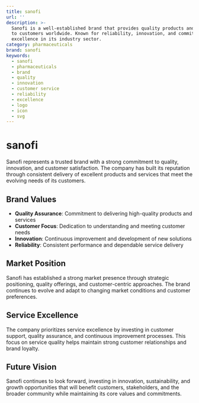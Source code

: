 ```yaml
---
title: sanofi
url: ''
description: >-
  Sanofi is a well-established brand that provides quality products and services
  to customers worldwide. Known for reliability, innovation, and commitment to
  excellence in its industry sector.
category: pharmaceuticals
brand: sanofi
keywords:
  - sanofi
  - pharmaceuticals
  - brand
  - quality
  - innovation
  - customer service
  - reliability
  - excellence
  - logo
  - icon
  - svg
---
```


# sanofi

Sanofi represents a trusted brand with a strong commitment to quality, innovation, and customer satisfaction. The company has built its reputation through consistent delivery of excellent products and services that meet the evolving needs of its customers.

## Brand Values

- **Quality Assurance**: Commitment to delivering high-quality products and services
- **Customer Focus**: Dedication to understanding and meeting customer needs
- **Innovation**: Continuous improvement and development of new solutions
- **Reliability**: Consistent performance and dependable service delivery

## Market Position

Sanofi has established a strong market presence through strategic positioning, quality offerings, and customer-centric approaches. The brand continues to evolve and adapt to changing market conditions and customer preferences.

## Service Excellence

The company prioritizes service excellence by investing in customer support, quality assurance, and continuous improvement processes. This focus on service quality helps maintain strong customer relationships and brand loyalty.

## Future Vision

Sanofi continues to look forward, investing in innovation, sustainability, and growth opportunities that will benefit customers, stakeholders, and the broader community while maintaining its core values and commitments.
